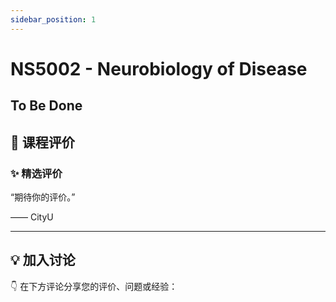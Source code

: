 ```yaml
---
sidebar_position: 1
---
```



# NS5002 - Neurobiology of Disease

## To Be Done

## **💬 课程评价**

### ✨ **精选评价**
<div className={commentStyles.commentBox}>
    <p className={commentStyles.commentText}>
        “期待你的评价。”
    </p>
    <p className={commentStyles.commentAuthor}>—— CityU</p>
</div>

---

## **💡 加入讨论**

👇 在下方评论分享您的评价、问题或经验：
<Utterances />

